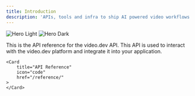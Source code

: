 ```yaml
---
title: Introduction
description: 'APIs, tools and infra to ship AI powered video workflows faster!'
---
```


<img
    className="block dark:hidden"
    src="/images/hero-light.svg"
    alt="Hero Light"
/>
<img
    className="hidden dark:block"
    src="/images/hero-dark.svg"
    alt="Hero Dark"
/>



This is the API reference for the video.dev API. This API is used to interact with the video.dev platform and integrate it into your application.


<CardGroup cols={3}>

    <Card
        title="API Reference"
        icon="code"
        href="/reference/"
    >
    </Card>

</CardGroup>

